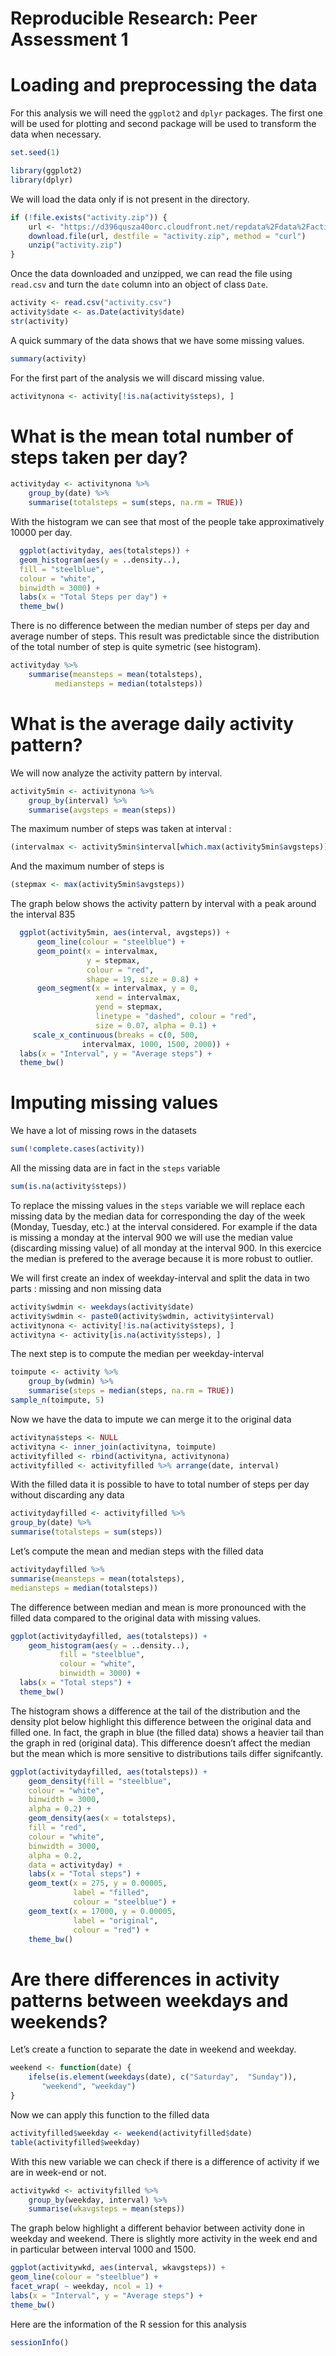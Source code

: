 # Reproducible Research: Peer Assessment 1


# Loading and preprocessing the data

For this analysis we will need the `ggplot2` and `dplyr` packages. The first one will be used for plotting and second package will be used to transform the data when necessary.


```r
set.seed(1)
```

```r
library(ggplot2)
library(dplyr)
```

We will load the data only if is not present in the directory.

```r
if (!file.exists("activity.zip")) {
    url <- "https://d396qusza40orc.cloudfront.net/repdata%2Fdata%2Factivity.zip"
    download.file(url, destfile = "activity.zip", method = "curl")
    unzip("activity.zip")
}
```


Once the data downloaded and unzipped, we can read the file using `read.csv` and turn the `date` column into an object of class `Date`.

```r
activity <- read.csv("activity.csv")
activity$date <- as.Date(activity$date)
str(activity)
```

A quick summary of the data shows that we have some missing values.

```r
summary(activity)
```

For the first part of the analysis we will discard missing value.

```r
activitynona <- activity[!is.na(activity$steps), ]
```

# What is the mean total number of steps taken per day?



```r
activityday <- activitynona %>%
    group_by(date) %>%
    summarise(totalsteps = sum(steps, na.rm = TRUE))
```

With the histogram we can see that most of the people take approximatively 10000 per day.


```r
  ggplot(activityday, aes(totalsteps)) +
  geom_histogram(aes(y = ..density..),
  fill = "steelblue",
  colour = "white",
  binwidth = 3000) +
  labs(x = "Total Steps per day") +
  theme_bw()
```

There is no difference between the median number of steps per day and average number of steps. This result was predictable since the distribution of the total number of step is quite symetric (see histogram).


```r
activityday %>%
    summarise(meansteps = mean(totalsteps),
	      mediansteps = median(totalsteps))
```

# What is the average daily activity pattern?

We will now analyze the activity pattern by interval.

```r
activity5min <- activitynona %>%
    group_by(interval) %>%
	summarise(avgsteps = mean(steps))
```

The maximum number of steps was taken at interval :

```r
(intervalmax <- activity5min$interval[which.max(activity5min$avgsteps)])
```

And the maximum number of steps is 

```r
(stepmax <- max(activity5min$avgsteps))
```

The graph below shows the activity pattern by interval with a peak around the interval 835 

```r
  ggplot(activity5min, aes(interval, avgsteps)) +
      geom_line(colour = "steelblue") +
      geom_point(x = intervalmax,
                 y = stepmax,
                 colour = "red", 
                 shape = 19, size = 0.8) +
      geom_segment(x = intervalmax, y = 0,
                   xend = intervalmax,
                   yend = stepmax,
                   linetype = "dashed", colour = "red",
                   size = 0.07, alpha = 0.1) +
     scale_x_continuous(breaks = c(0, 500, 
                intervalmax, 1000, 1500, 2000)) +
  labs(x = "Interval", y = "Average steps") +
  theme_bw()
```

# Imputing missing values

We have a lot of missing rows in the datasets 

```r
sum(!complete.cases(activity))
```

All the missing data are in  fact in the `steps` variable 

```r
sum(is.na(activity$steps))
```

To replace the missing values in the `steps` variable we will replace each missing data by the median data for corresponding the day of the week (Monday, Tuesday, etc.) at the interval considered. For example if the data is missing a monday at the interval 900 we will use the median value (discarding missing value) of all monday at the interval 900.
In this exercice the median is prefered to the average because it is more robust to outlier.

We will first create an index of weekday-interval and split the data in two parts : missing and non missing data

```r
activity$wdmin <- weekdays(activity$date)
activity$wdmin <- paste0(activity$wdmin, activity$interval)
activitynona <- activity[!is.na(activity$steps), ]
activityna <- activity[is.na(activity$steps), ]
```

The next step is to compute the median per weekday-interval

```r
toimpute <- activity %>%
    group_by(wdmin) %>%
	summarise(steps = median(steps, na.rm = TRUE))
sample_n(toimpute, 5)
```

Now we have the data to impute we can merge it to the original data

```r
activityna$steps <- NULL
activityna <- inner_join(activityna, toimpute)
activityfilled <- rbind(activityna, activitynona)
activityfilled <- activityfilled %>% arrange(date, interval)
```

With the filled data it is possible to have to total number of steps per day without discarding any data

```r
activitydayfilled <- activityfilled %>%
group_by(date) %>%
summarise(totalsteps = sum(steps))
```

Let's compute the mean and median steps with the filled data

```r
activitydayfilled %>%
summarise(meansteps = mean(totalsteps),
mediansteps = median(totalsteps))
```

The difference between median and mean is more pronounced with the filled data compared to the original data with missing values. 

```r
ggplot(activitydayfilled, aes(totalsteps)) +
    geom_histogram(aes(y = ..density..),
		   fill = "steelblue",
		   colour = "white",
		   binwidth = 3000) +
  labs(x = "Total steps") +
  theme_bw()
```

The histogram shows a difference at the tail of the distribution and the density plot below highlight this difference between the original data and filled one.
In fact, the graph in blue (the filled data) shows a heavier tail than the graph in red (original data). This difference doesn't affect the median but the mean which is more sensitive to distributions tails differ signifcantly.

```r
ggplot(activitydayfilled, aes(totalsteps)) +
    geom_density(fill = "steelblue",
    colour = "white",
    binwidth = 3000,
    alpha = 0.2) +
    geom_density(aes(x = totalsteps),
    fill = "red",
    colour = "white",
    binwidth = 3000,
    alpha = 0.2,
    data = activityday) +
    labs(x = "Total steps") +
    geom_text(x = 275, y = 0.00005,
              label = "filled",
              colour = "steelblue") +
    geom_text(x = 17000, y = 0.00005,
              label = "original",
              colour = "red") +
    theme_bw()
```

# Are there differences in activity patterns between weekdays and weekends?

Let's create a function to separate the date in weekend and weekday.

```r
weekend <- function(date) {
    ifelse(is.element(weekdays(date), c("Saturday",  "Sunday")),
	   "weekend", "weekday")
}
```

Now we can apply this function to the filled data

```r
activityfilled$weekday <- weekend(activityfilled$date)
table(activityfilled$weekday)
```

With this new variable we can check if there is a difference of activity if we are in week-end or not.


```r
activitywkd <- activityfilled %>%
    group_by(weekday, interval) %>%
	summarise(wkavgsteps = mean(steps))
```

The graph below highlight a different behavior between activity done in weekday and weekend. There is slightly more activity in the week end and in particular between interval 1000 and 1500.


```r
ggplot(activitywkd, aes(interval, wkavgsteps)) +
geom_line(colour = "steelblue") +
facet_wrap( ~ weekday, ncol = 1) +
labs(x = "Interval", y = "Average steps") +
theme_bw()
```


Here are the information of the R session for this analysis 

```r
sessionInfo()
```
